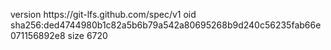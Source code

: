 version https://git-lfs.github.com/spec/v1
oid sha256:ded4744980b1c82a5b6b79a542a80695268b9d240c56235fab66e071156892e8
size 6720
